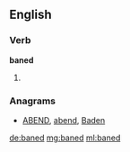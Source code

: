 ==English==

===Verb===
'''baned'''

# {{en-past of|bane}}

===Anagrams===
* [[ABEND#English|ABEND]], [[abend#English|abend]], [[Baden#English|Baden]]

[[de:baned]]
[[mg:baned]]
[[ml:baned]]